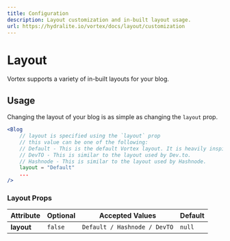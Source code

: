 ```yaml
---
title: Configuration
description: Layout customization and in-built layout usage.
url: https://hydralite.io/vortex/docs/layout/customization
---
```


# Layout

Vortex supports a variety of in-built layouts for your blog.

## Usage

Changing the layout of your blog is as simple as changing the `layout` prop.

```jsx
<Blog
    // layout is specified using the `layout` prop
    // this value can be one of the following:
    // Default - This is the default Vortex layout. It is heavily inspired by the Discord blog layout.
    // DevTO - This is similar to the layout used by Dev.to.
    // Hashnode - This is similar to the layout used by Hashnode.
    layout = "Default"
    ...
/>
```

### Layout Props

| Attribute  | Optional | Accepted Values              | Default |
| ---------- | -------- | ---------------------------- | ------- |
| **layout** | `false`  | `Default / Hashnode / DevTO` | `null`  |

